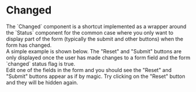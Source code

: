 
# Changed

<div className="intro">
  The `Changed` component is a shortcut implemented as a wrapper around
  the `Status` component for the common case where you only want to display
  part of the form (typically the submit and other buttons) when the form
  has changed.
</div>

<Split>
  <div>
    A simple example is shown below. The "Reset" and "Submit" buttons are only
    displayed once the user has made changes to a form field and the form
    `changed` status flag is true.
  </div>
  <TryItOut>
    Edit one of the fields in the form and you should see the
    "Reset" and "Submit" buttons appear as if by
    magic.  Try clicking on the "Reset" button and they will
    be hidden again.
  </TryItOut>
</Split>

<Example
  Component={Changed}
  code={ChangedSrc}
  caption="Changed"
  expand
/>
